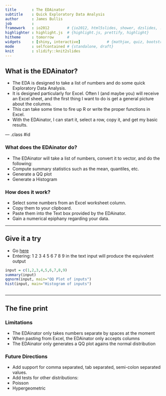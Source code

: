 ---
title       : The EDAinator
subtitle    : Quick Exploratory Data Analysis
author      : James Bullis
job         : 
framework   : io2012        # {io2012, html5slides, shower, dzslides, ...}
highlighter : highlight.js  # {highlight.js, prettify, highlight}
hitheme     : tomorrow      # 
widgets     : [shiny, interactive]            # {mathjax, quiz, bootstrap}
mode        : selfcontained # {standalone, draft}
knit        : slidify::knit2slides
---

## What is the EDAinator?

 * The EDA is designed to take a list of numbers and do some quick Exploratory Data Analysis.
 * It is designed particularly for Excel.  Often I (and maybe you) will receive an Excel sheet, and the first thing I want to do is get a general picture about the columns.
  * This can take some time to fire up R or write the proper functions in Excel.
  * With the EDAinator, I can start it, select a row, copy it, and get my basic results. 

--- .class #id 

### What does the EDAinator do?
 * The EDAinator will take a list of numbers, convert it to vector, and do the following:
  * Compute summary statistics such as the mean, quantiles, etc.
  * Generate a QQ plot
  * Generate a Histogram
  
### How does it work?
 * Select some numbers from an Excel worksheet column.
 * Copy them to your clipboard.
 * Paste them into the Text box provided by the EDAinator.
 * Gain a numerical epiphany regarding your data.

---

## Give it a try
 * Go [here](https://jamesbullis.shinyapps.io/EDAinator)
 * Entering:  1 2 3 4 5 6 7 8 9 in the text input will produce the equivalent output

```{r, echo=FALSE, fig.width=4, fig.height=4}
input = c(1,2,3,4,5,6,7,8,9)
summary(input)
qqnorm(input, main="QQ Plot of inputs")
hist(input, main="Histogram of inputs")



```





---

## The fine print
### Limitations
 * The EDAinator only takes numbers separate by spaces at the moment
 * When pasting from Excel, the EDAinator only accepts columns
 * The EDAinator only generates a QQ plot agains the normal distribution

### Future Directions
 * Add support for comma separated, tab separated, semi-colon separated values.
 * Add tests for other distributions:
  * Poisson
  * Hypergeometric
  




